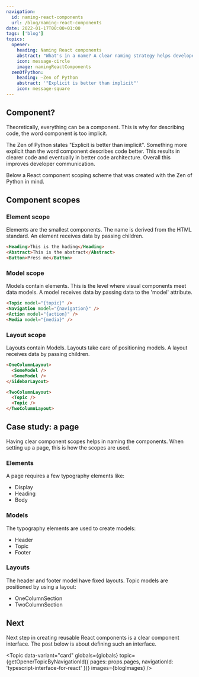 ```yaml
---
navigation:
  id: naming-react-components
  url: /blog/naming-react-components
date: 2022-01-17T00:00+01:00
tags: ['blog']
topics:
  opener:
    heading: Naming React components
    abstract: "What's in a name? A clear naming strategy helps developers communicate. Most devs rather spend time writing component code than wasting time on a good component name."
    icon: message-circle
    image: namingReactComponents
  zenOfPython:
    heading: ―Zen of Python
    abstract: '"Explicit is better than implicit"'
    icon: message-square
---
```


## Component?

Theoretically, everything can be a component. This is why for describing code,
the word component is too implicit.

<Topic
  data-variant="quote"
  globals={globals}
  topic={frontmatter.topics.zenOfPython}
/>

The Zen of Python states "Explicit is better than implicit". Something more
explicit than the word component describes code better. This results in clearer
code and eventually in better code architecture. Overall this improves developer
communication.

Below a React component scoping scheme that was created with the Zen of Python
in mind.

## Component scopes

### Element scope

Elements are the smallest components. The name is derived from the HTML
standard. An element receives data by passing children.

```html
<Heading>This is the hading</Heading>
<Abstract>This is the abstract</Abstract>
<Button>Press me</Button>
```

### Model scope

Models contain elements. This is the level where visual components meet data
models. A model receives data by passing data to the 'model' attribute.

```html
<Topic model="{topic}" />
<Navigation model="{navigation}" />
<Action model="{action}" />
<Media model="{media}" />
```

### Layout scope

Layouts contain Models. Layouts take care of positioning models. A layout
receives data by passing children.

```html
<OneColumnLayout>
  <SomeModel />
  <SomeModel />
</SidebarLayout>

<TwoColumnLayout>
  <Topic />
  <Topic />
</TwoColumnLayout>
```

## Case study: a page

Having clear component scopes helps in naming the components. When setting up a
page, this is how the scopes are used.

### Elements

A page requires a few typography elements like:

* Display
* Heading
* Body

### Models

The typography elements are used to create models:

* Header
* Topic
* Footer

### Layouts

The header and footer model have fixed layouts. Topic models are positioned by
using a layout: 

* OneColumnSection
* TwoColumnSection

## Next

Next step in creating reusable React components is a clear component interface.
The post below is about defining such an interface.

<Topic
  data-variant="card"
  globals={globals}
  topic={getOpenerTopicByNavigationId({ pages: props.pages, navigationId: 'typescript-interface-for-react' })}
  images={blogImages}
/>
